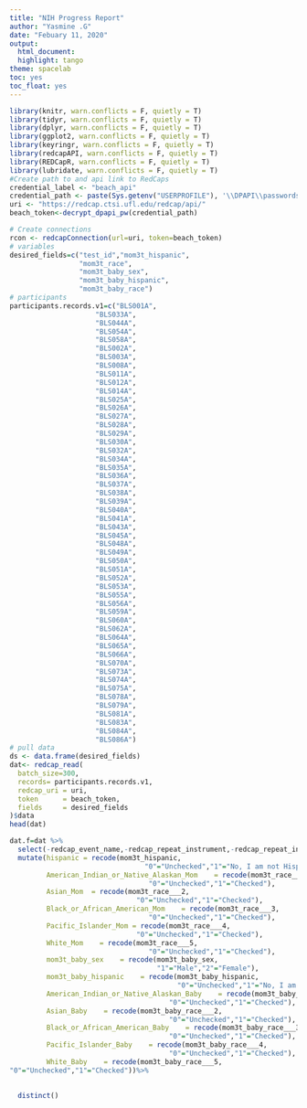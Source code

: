 ```yaml
---
title: "NIH Progress Report"
author: "Yasmine .G"
date: "Febuary 11, 2020"
output:
  html_document:
  highlight: tango
theme: spacelab
toc: yes
toc_float: yes
---
```

  
```r
library(knitr, warn.conflicts = F, quietly = T)
library(tidyr, warn.conflicts = F, quietly = T)
library(dplyr, warn.conflicts = F, quietly = T)
library(ggplot2, warn.conflicts = F, quietly = T)
library(keyringr, warn.conflicts = F, quietly = T)
library(redcapAPI, warn.conflicts = F, quietly = T)
library(REDCapR, warn.conflicts = F, quietly = T)
library(lubridate, warn.conflicts = F, quietly = T)
#Create path to and api link to RedCaps
credential_label <- "beach_api"
credential_path <- paste(Sys.getenv("USERPROFILE"), '\\DPAPI\\passwords\\', Sys.info()["nodename"], '\\', credential_label, '.txt', sep="")
uri <- "https://redcap.ctsi.ufl.edu/redcap/api/"
beach_token<-decrypt_dpapi_pw(credential_path)
```

```r
# Create connections
rcon <- redcapConnection(url=uri, token=beach_token)
# variables
desired_fields=c("test_id","mom3t_hispanic",
                 "mom3t_race",
                 "mom3t_baby_sex",
                 "mom3t_baby_hispanic",
                 "mom3t_baby_race")
# participants
participants.records.v1=c("BLS001A",
                     "BLS033A",
                     "BLS044A",
                     "BLS054A",
                     "BLS058A",
                     "BLS002A",
                     "BLS003A",
                     "BLS008A",
                     "BLS011A",
                     "BLS012A",
                     "BLS014A",
                     "BLS025A",
                     "BLS026A",
                     "BLS027A",
                     "BLS028A",
                     "BLS029A",
                     "BLS030A",
                     "BLS032A",
                     "BLS034A",
                     "BLS035A",
                     "BLS036A",
                     "BLS037A",
                     "BLS038A",
                     "BLS039A",
                     "BLS040A",
                     "BLS041A",
                     "BLS043A",
                     "BLS045A",
                     "BLS048A",
                     "BLS049A",
                     "BLS050A",
                     "BLS051A",
                     "BLS052A",
                     "BLS053A",
                     "BLS055A",
                     "BLS056A",
                     "BLS059A",
                     "BLS060A",
                     "BLS062A",
                     "BLS064A",
                     "BLS065A",
                     "BLS066A",
                     "BLS070A",
                     "BLS073A",
                     "BLS074A",
                     "BLS075A",
                     "BLS078A",
                     "BLS079A",
                     "BLS081A",
                     "BLS083A",
                     "BLS084A",
                     "BLS086A")
# pull data
ds <- data.frame(desired_fields)
dat<- redcap_read(
  batch_size=300,
  records= participants.records.v1,
  redcap_uri = uri, 
  token      = beach_token, 
  fields     = desired_fields
)$data
head(dat)

dat.f=dat %>%
  select(-redcap_event_name,-redcap_repeat_instrument,-redcap_repeat_instance) %>%
  mutate(hispanic = recode(mom3t_hispanic, 
                                 "0"="Unchecked","1"="No, I am not Hispanic or Latino","2"="Yes, I am Hispanic or Latino"),
         American_Indian_or_Native_Alaskan_Mom    = recode(mom3t_race___1, 
                                  "0"="Unchecked","1"="Checked"),
         Asian_Mom  = recode(mom3t_race___2,
                               "0"="Unchecked","1"="Checked"),
         Black_or_African_American_Mom    = recode(mom3t_race___3, 
                                  "0"="Unchecked","1"="Checked"),
         Pacific_Islander_Mom = recode(mom3t_race___4, 
                               "0"="Unchecked","1"="Checked"),
         White_Mom    = recode(mom3t_race___5, 
                                  "0"="Unchecked","1"="Checked"),
         mom3t_baby_sex    = recode(mom3t_baby_sex, 
                                    "1"="Male","2"="Female"),
         mom3t_baby_hispanic    = recode(mom3t_baby_hispanic, 
                                         "0"="Unchecked","1"="No, I am not Hispanic or Latino","2"="Yes, I am Hispanic or Latino"),
         American_Indian_or_Native_Alaskan_Baby    = recode(mom3t_baby_race___1,
                                       "0"="Unchecked","1"="Checked"),
         Asian_Baby    = recode(mom3t_baby_race___2, 
                                       "0"="Unchecked","1"="Checked"),
         Black_or_African_American_Baby    = recode(mom3t_baby_race___3, 
                                       "0"="Unchecked","1"="Checked"),
         Pacific_Islander_Baby    = recode(mom3t_baby_race___4, 
                                       "0"="Unchecked","1"="Checked"),
         White_Baby    = recode(mom3t_baby_race___5, 
"0"="Unchecked","1"="Checked"))%>%

  
  distinct()
```
